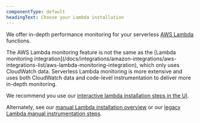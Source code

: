 ```yaml
---
componentType: default
headingText: Choose your Lambda installation
---
```


We offer in-depth performance monitoring for your serverless [AWS Lambda](https://aws.amazon.com/lambda/) functions. 

<Callout variant="tip">
The AWS Lambda monitoring feature is not the same as the [Lambda monitoring integration](/docs/integrations/amazon-integrations/aws-integrations-list/aws-lambda-monitoring-integration), which only uses CloudWatch data. Serverless Lambda monitoring is more extensive and uses both CloudWatch data and code-level instrumentation to deliver more in-depth monitoring.
</Callout>

We recommend you use our [interactive lambda installation steps in the UI](https://one.newrelic.com/marketplace?state=65b52603-2aba-a812-5142-3c2977c1ffcd). 

Alternately, see our [manual Lambda installation overview](/docs/serverless-function-monitoring/aws-lambda-monitoring/enable-lambda-monitoring/enable-aws-lambda-monitoring) or our [legacy Lambda manual instrumentation steps](https://docs.newrelic.com/docs/serverless-function-monitoring/aws-lambda-monitoring/enable-lambda-monitoring/enable-serverless-monitoring-aws-lambda-legacy#java).
